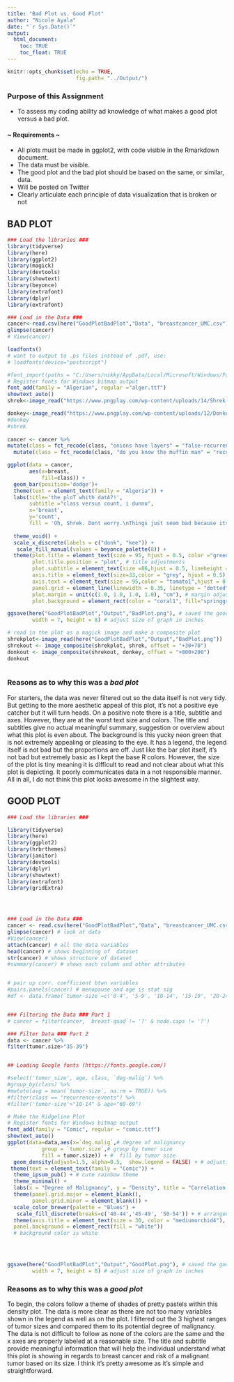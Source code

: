 ```yaml
---
title: "Bad Plot vs. Good Plot"
author: "Nicole Ayala"
date: "`r Sys.Date()`"
output: 
  html_document:
    toc: TRUE
    toc_float: TRUE
---
```


```r
knitr::opts_chunk$set(echo = TRUE, 
                      fig.path= "../Output/")
```

### **Purpose of this Assignment**
- To assess my coding ability ad knowledge of what makes a good plot versus a bad plot.

#### ~ Requirements ~
- All plots must be made in ggplot2, with code visible in the Rmarkdown document.
- The data must be visible.
- The good plot and the bad plot should be based on the same, or similar, data.
- Will be posted on Twitter
- Clearly articulate each principle of data visualization that is broken or not

## BAD PLOT




```r
### Load the libraries ###
library(tidyverse)
library(here)
library(ggplot2)
library(magick)
library(devtools)
library(showtext)
library(beyonce)
library(extrafont)
library(dplyr)
library(extrafont)

### Load in the Data ###
cancer<-read.csv(here("GoodPlotBadPlot","Data", "breastcancer_UMC.csv")) # loading data
glimpse(cancer)
# View(cancer)

loadfonts()
# want to output to .ps files instead of .pdf, use:
# loadfonts(device="postscript")
```
```r
#font_import(paths = "C:/Users/nikky/AppData/Local/Microsoft/Windows/Fonts")
# Register fonts for Windows bitmap output
font_add(family = "Algerian", regular ="alger.ttf")
showtext_auto()
shrek<-image_read("https://www.pngplay.com/wp-content/uploads/14/Shrek-Family-Transparent-Free-PNG.png")

donkey<-image_read("https://www.pngplay.com/wp-content/uploads/12/Donkey-From-Shrek-Download-Free-PNG.png")
#donkey
#shrek
 
cancer <- cancer %>% 
mutate(class = fct_recode(class, "onions have layers" = "false-recurrence-events")) %>%
  mutate(class = fct_recode(class, "do you know the muffin man" = "recurrence-events")) 
``` 
```r
ggplot(data = cancer, 
       aes(x=breast, 
           fill=class)) +
  geom_bar(position='dodge')+
  theme(text = element_text(family = "Algeria")) +
  labs(title='the ploT whith datA?!',
       subtitle ="class versus count, i dunno", 
       x='breast',
       y='count', 
       fill = 'Oh, Shrek. Dont worry.\nThings just seem bad because its dark and rainy\nand Fionas father hired a sleazy hitman to whack you.') +
  
  theme_void() +
  scale_x_discrete(labels = c("donk", "kee")) +
   scale_fill_manual(values = beyonce_palette(8)) +
  theme(plot.title = element_text(size = 95, hjust = 0.5, color ="green3"),
        plot.title.position = "plot", # title adjustments
        plot.subtitle = element_text(size =86,hjust = 0.5, lineheight = 1.1, color = "green2"),
        axis.title = element_text(size=33,color = "grey", hjust = 0.5), # title adjustments
        axis.text = element_text(size = 95,color = "tomato1",hjust = 0.5), # text adjustments
        panel.grid = element_line(linewidth = 0.35, linetype = "dotted", color = "grey"), # background gridlines
        plot.margin = unit(c(1.0, 1.0, 1.0, 1.0), "cm"), # margin adjustments
        plot.background = element_rect(color = "coral1", fill="springgreen1"))

ggsave(here("GoodPlotBadPlot","Output","BadPlot.png"), # saved the good plot
        width = 7, height = 8) # adjust size of graph in inches

```  
```r
# read in the plot as a magick image and make a composite plot
shrekplot<-image_read(here("GoodPlotBadPlot","Output","BadPlot.png"))
shrekout <- image_composite(shrekplot, shrek, offset = "+30+70") 
donkout <- image_composite(shrekout, donkey, offset = "+800+200")
donkout 



```




### Reasons as to why this was a *bad plot*

For starters, the data was never filtered out so the data itself is not very tidy. But getting to the more aesthetic appeal of this plot, it's not a positive eye catcher but it will turn heads. On a positive note there is a title, subtitle and  axes. However, they are at the worst text size and colors. The title and subtitles give no actual meaningful summary, suggestion or overview about what this plot is even about. The background is this yucky neon green that is not extremely appealing or pleasing to the eye. It has a legend, the legend itself is not bad but the proportions are off. Just like the bar plot itself, it's not bad but extremely basic as I kept the base R colors. However, the size of the plot is tiny meaning it is difficult to read and not clear about what this plot is depicting. It poorly communicates data in a not responsible manner. All in all, I do not think this plot looks awesome in the slightest way.

## GOOD PLOT

```r

### Load the libraries ###

library(tidyverse)
library(here)
library(ggplot2)
library(hrbrthemes)
library(janitor)
library(devtools)
library(dplyr)
library(showtext)
library(extrafont)
library(gridExtra)




### Load in the Data ###
cancer <- read.csv(here("GoodPlotBadPlot","Data", "breastcancer_UMC.csv"))
glimpse(cancer) # look at data
#View(cancer)
attach(cancer) # all the data variables
head(cancer) # shows beginning of  dataset
str(cancer) # shows structure of dataset
#summary(cancer) # shows each column and other attributes


# pair up corr. coefficient btwn variables
#pairs.panels(cancer) # menopause and age is stat sig 
#df <- data.frame(`tumor-size`=c('0-4', '5-9', '10-14', '15-19', '20-24', '25-29', '30-34', '35-39', '40-44', '45-49', '50-54'))


### Filtering the Data ### Part 1
# cancer = filter(cancer, `breast-quad`!= '?' & node.caps != '?')

### Filter Data ### Part 2
data <- cancer %>%
filter(tumor.size>"35-39") 


## Loading Google fonts (https://fonts.google.com/)

#select('tumor_size', age, class, `deg-malig`) %>%
#group_by(class) %>%
#mutate(avg = mean(`tumor-size`, na.rm = TRUE)) %>%
#filter(class == "recurrence-events") %>%
#filter('tumor-size'>"10-14" & age<"60-69")

```
```r
# Make the Ridgeline Plot
# Register fonts for Windows bitmap output
font_add(family = "Comic", regular = "comic.ttf")
showtext_auto()
ggplot(data=data,aes(x=`deg.malig`,# degree of malignancy
           group = `tumor.size`,# group by tumor size
           fill = tumor.size)) + #  fill by tumor size
  geom_density(adjust=1.5, alpha=0.5,  show.legend = FALSE) + # adjusting size
 theme(text = element_text(family = "Comic")) +
  theme_ipsum_pub() + # cute rainbow theme
  theme_minimal() +
  labs(x = "Degree of Malignancy", y = "Density", title = "Correlation of the Degree of Malignancy w/ Tumor Size within Patients that Have Breast Cancer", subtitle = "There are 4 ranges of tumor sizes from 40-54 (cm) depicting the larger the mass size of the tumor, the more risk it will be malignant.") + # title and subtitles + x and y axes
  theme(panel.grid.major = element_blank(),
        panel.grid.minor = element_blank()) +
  scale_color_brewer(palette = "Blues") +
   scale_fill_discrete(breaks=c('40-44','45-49', '50-54')) + # arranged order of legend
  theme(axis.title = element_text(size = 30, color = "mediumorchid4"),
  panel.background = element_rect(fill = "white"))
  # background color is white


   

ggsave(here("GoodPlotBadPlot","Output","GoodPlot.png"), # saved the good plot
        width = 7, height = 8) # adjust size of graph in inches

```
### Reasons as to why this was a *good plot*

To begin, the colors follow a theme of shades of pretty pastels within this density plot. The data is more clear as there are not too many variables shown in the legend as well as on the plot. I filtered out the 3 highest ranges of tumor sizes and compared them to its potential degree of malignancy. The data is not difficult to follow as none of the colors are the same and the x axes are properly labeled at a reasonable size. The title and subtitle provide meaningful information that will help the individual understand what this plot is showing in regards to breast cancer and risk of a malignant tumor based on its size. I think it's pretty awesome as it's simple and straightforward.